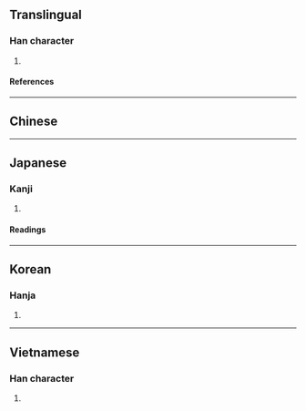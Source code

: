 {{also|告|吉}}
{{character info}}
==Translingual==

===Han character===
{{Han char|rn=30|rad=口|as=04|sn=7|four=|canj=HQR,XHQR|ids=⿱牛口,⿻𠂉古}}

# {{mul-shuowen radical-def|21}}

====References====
{{Han ref|kx=0180.060|dkj=03381|hdz=10589.121|uh=543F}}

----

==Chinese==
{{zh-see|告}}

----

==Japanese==

===Kanji===
{{ja-kanji|grade=|rs=口04}}

# {{rfdef|ja|sort=口04}}

====Readings====
{{ja-readings
|goon=こう<かう, こく
|kanon=こう<かう, こく
|kun=つ-げる
}}

----

==Korean==

===Hanja===
{{ko-hanja|hangeul=[[고]], [[곡]]|rv=go, gok|mr=ko, kok}}

# {{rfdef|ko|sort=口04}}

----

==Vietnamese==

===Han character===
{{vi-readings|reading=[[cáo]], [[cáu]], [[kiếu]]|rs=口04}}

# {{rfdef|vi|sort=口04}}